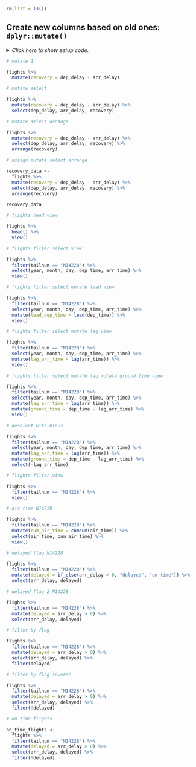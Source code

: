 ```r
rm(list = ls())
```


## Create new columns based on old ones: `dplyr::mutate()`

<details><summary>*Click here to show setup code.*</summary>
```r
### Create new columns based on old ones: `dplyr::mutate()`

```
```r
library(tidyverse)
library(nycflights13)

library(conflicted)
conflict_prefer("filter", "dplyr")
conflict_prefer("lag", "dplyr")
```
</details>


```r
# mutate 1
```
```r
flights %>%
  mutate(recovery = dep_delay - arr_delay)
```


```r
# mutate select
```
```r
flights %>%
  mutate(recovery = dep_delay - arr_delay) %>%
  select(dep_delay, arr_delay, recovery)
```


```r
# mutate select arrange
```
```r
flights %>%
  mutate(recovery = dep_delay - arr_delay) %>%
  select(dep_delay, arr_delay, recovery) %>%
  arrange(recovery)
```


```r
# assign mutate select arrange
```
```r
recovery_data <-
  flights %>%
  mutate(recovery = dep_delay - arr_delay) %>%
  select(dep_delay, arr_delay, recovery) %>%
  arrange(recovery)

recovery_data
```


```r
# flights head view
```
```r
flights %>%
  head() %>%
  view()
```


```r
# flights filter select view
```
```r
flights %>%
  filter(tailnum == "N14228") %>%
  select(year, month, day, dep_time, arr_time) %>%
  view()
```


```r
# flights filter select mutate lead view
```
```r
flights %>%
  filter(tailnum == "N14228") %>%
  select(year, month, day, dep_time, arr_time) %>%
  mutate(lead_dep_time = lead(dep_time)) %>%
  view()
```


```r
# flights filter select mutate lag view
```
```r
flights %>%
  filter(tailnum == "N14228") %>%
  select(year, month, day, dep_time, arr_time) %>%
  mutate(lag_arr_time = lag(arr_time)) %>%
  view()
```


```r
# flights filter select mutate lag mutate ground time view
```
```r
flights %>%
  filter(tailnum == "N14228") %>%
  select(year, month, day, dep_time, arr_time) %>%
  mutate(lag_arr_time = lag(arr_time)) %>%
  mutate(ground_time = dep_time - lag_arr_time) %>%
  view()
```


```r
# deselect with minus
```
```r
flights %>%
  filter(tailnum == "N14228") %>%
  select(year, month, day, dep_time, arr_time) %>%
  mutate(lag_arr_time = lag(arr_time)) %>%
  mutate(ground_time = dep_time - lag_arr_time) %>%
  select(-lag_arr_time)
```


```r
# flights filter view
```
```r
flights %>%
  filter(tailnum == "N14228") %>%
  view()
```


```r
# air time N14228
```
```r
flights %>%
  filter(tailnum == "N14228") %>%
  mutate(cum_air_time = cumsum(air_time)) %>%
  select(air_time, cum_air_time) %>%
  view()
```


```r
# delayed flag N14228
```
```r
flights %>%
  filter(tailnum == "N14228") %>%
  mutate(delayed = if_else(arr_delay > 0, "delayed", "on time")) %>%
  select(arr_delay, delayed)
```


```r
# delayed flag 2 N14228
```
```r
flights %>%
  filter(tailnum == "N14228") %>%
  mutate(delayed = arr_delay > 0) %>%
  select(arr_delay, delayed)
```


```r
# filter by flag
```
```r
flights %>%
  filter(tailnum == "N14228") %>%
  mutate(delayed = arr_delay > 0) %>%
  select(arr_delay, delayed) %>%
  filter(delayed)
```


```r
# filter by flag inverse
```
```r
flights %>%
  filter(tailnum == "N14228") %>%
  mutate(delayed = arr_delay > 0) %>%
  select(arr_delay, delayed) %>%
  filter(!delayed)
```


```r
# on time flights
```
```r
on_time_flights <-
  flights %>%
  filter(tailnum == "N14228") %>%
  mutate(delayed = arr_delay > 0) %>%
  select(arr_delay, delayed) %>%
  filter(!delayed)
```
